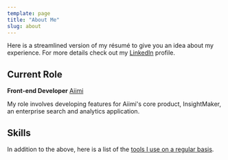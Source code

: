 ```yaml
---
template: page
title: "About Me"
slug: about
---
```



Here is a streamlined version of my résumé to give you an idea about my experience. For more details check out my [LinkedIn](http://www.linkedin.com/in/ajaykarwal) profile.

## Current Role
**Front-end Developer**
[Aiimi](http://aiimi.com)

My role involves developing features for Aiimi's core product, InsightMaker, an enterprise search and analytics application.

## Skills
<SkillsListing />

In addition to the above, here is a list of the [tools I use on a regular basis](/uses/).
